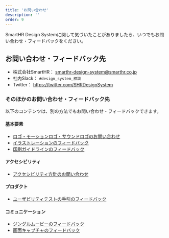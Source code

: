 ```yaml
---
title: 'お問い合わせ'
description: ''
order: 9
---
```


SmartHR Design Systemに関して気づいたことがありましたら、いつでもお問い合わせ・フィードバックをください。

## お問い合わせ・フィードバック先
- 株式会社SmartHR： smarthr-design-system@smarthr.co.jp
- 社内Slack： `#design_system_相談`
- Twitter： https://twitter.com/SHRDesignSystem

### そのほかのお問い合わせ・フィードバック先
以下のコンテンツは、別の方法でもお問い合わせ・フィードバックできます。

#### 基本要素
- [ロゴ・モーションロゴ・サウンドロゴのお問い合わせ](/basics/logos/#h2-3)
- [イラストレーションのフィードバック](/basics/illustration/#h2-3)
- [印刷ガイドラインのフィードバック](/basics/colors/printguideline/#h2-3)

#### アクセシビリティ
- [アクセシビリティ方針のお問い合わせ](/accessibility/policy/#h2-5)

#### プロダクト
- [ユーザビリティテストの手引のフィードバック](/products/design-process/usability-test/#h2-3)

#### コミュニケーション
- [ジングルムービーのフィードバック](/communication/photography/jingle-movie/#h2-3)
- [画面キャプチャのフィードバック](/communication/capture/#h2-3)